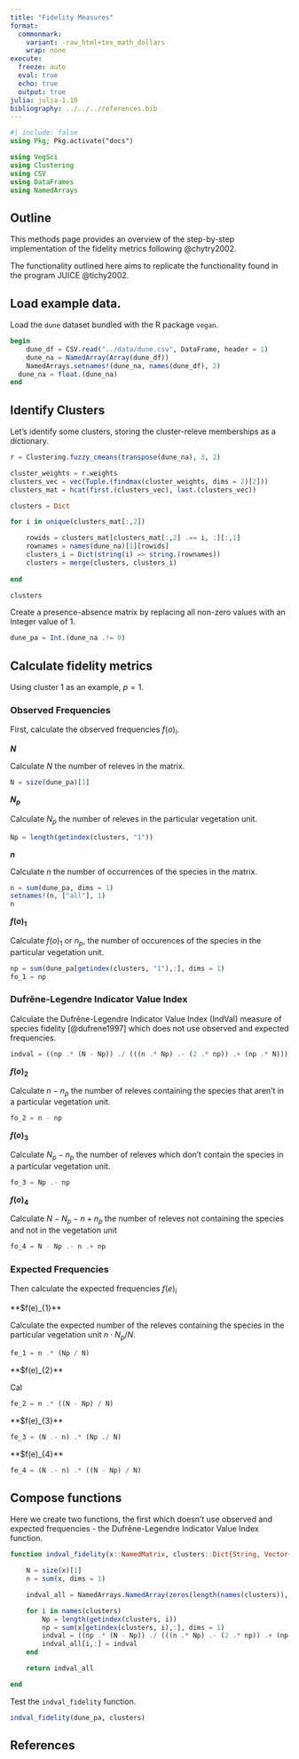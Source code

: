 ```yaml
---
title: "Fidelity Measures"
format: 
  commonmark:
    variant: -raw_html+tex_math_dollars
    wrap: none
execute: 
  freeze: auto
  eval: true
  echo: true
  output: true
julia: julia-1.10
bibliography: ../../../references.bib
---
```


```julia
#| include: false
using Pkg; Pkg.activate("docs")
```

```julia
using VegSci
using Clustering
using CSV
using DataFrames
using NamedArrays
```

## Outline

This methods page provides an overview of the step-by-step implementation of the fidelity metrics following @chytry2002.

The functionality outlined here aims to replicate the functionality found in the program JUICE @tichy2002.

## Load example data.

Load the `dune` dataset bundled with the R package `vegan`.

```julia
begin
	dune_df = CSV.read("../data/dune.csv", DataFrame, header = 1)
	dune_na = NamedArray(Array(dune_df))
	NamedArrays.setnames!(dune_na, names(dune_df), 2)
  dune_na = float.(dune_na)
end
```

## Identify Clusters

Let's identify some clusters, storing the cluster-releve memberships as a dictionary.

```julia
r = Clustering.fuzzy_cmeans(transpose(dune_na), 3, 2)

cluster_weights = r.weights
clusters_vec = vec(Tuple.(findmax(cluster_weights, dims = 2)[2]))
clusters_mat = hcat(first.(clusters_vec), last.(clusters_vec))

clusters = Dict

for i in unique(clusters_mat[:,2])

    rowids = clusters_mat[clusters_mat[:,2] .== i, :][:,1]
    rownames = names(dune_na)[1][rowids]
    clusters_i = Dict(string(i) => string.(rownames))
    clusters = merge(clusters, clusters_i)
    
end

clusters
```

Create a presence-absence matrix by replacing all non-zero values with an Integer value of 1.

```julia
dune_pa = Int.(dune_na .!= 0)
```

## Calculate fidelity metrics

Using cluster 1 as an example, $p = 1$.

### Observed Frequencies

First, calculate the observed frequencies $f(o)_{i}$.

**$N$**

Calculate $N$ the number of releves in the matrix.

```julia
N = size(dune_pa)[1]
```

**$N_{p}$**

Calculate $N_{p}$ the number of releves in the particular vegetation unit.

```julia
Np = length(getindex(clusters, "1"))
```

**$n$**

Calculate $n$ the number of occurrences of the species in the matrix.

```julia
n = sum(dune_pa, dims = 1)
setnames!(n, ["all"], 1)
n
```

**$f(o)_{1}$**

Calculate $f(o)_{1}$ or $n_{p}$, the number of occurences of the species in the particular vegetation unit.

```julia
np = sum(dune_pa[getindex(clusters, "1"),:], dims = 1)
fo_1 = np
```

### Dufrêne-Legendre Indicator Value Index

Calculate the Dufrêne-Legendre Indicator Value Index (IndVal) measure of species fidelity [@dufrene1997] which does not use observed and expected frequencies.

```julia
indval = ((np .* (N - Np)) ./ (((n .* Np) .- (2 .* np)) .+ (np .* N))) .* (np ./ Np)
```

**$f(o)_{2}$**

Calculate $n - n_{p}$ the number of releves containing the species that aren't in a particular vegetation unit.

```julia
fo_2 = n - np
```

**$f(o)_{3}$**

Calculate $N_{p} - n_{p}$ the number of releves which don't contain the species in a particular vegetation unit.

```julia
fo_3 = Np .- np
```

**$f(o)_{4}$**

Calculate $N - N_{p} - n + n_{p}$ the number of releves not containing the species and not in the vegetation unit

```julia
fo_4 = N - Np .- n .+ np
```

### Expected Frequencies

Then calculate the expected frequencies $f(e)_{i}$

**$f(e)_{1}**

Calculate the expected number of the releves containing the species in the particular vegetation unit $n \cdot N_{p}/N$.

```julia
fe_1 = n .* (Np / N)
```

**$f(e)_{2}**

Cal

```julia
fe_2 = n .* ((N - Np) / N)
```

**$f(e)_{3}**

```julia
fe_3 = (N .- n) .* (Np ./ N)
```

**$f(e)_{4}**

```julia
fe_4 = (N .- n) .* ((N - Np) / N)
```

## Compose functions

Here we create two functions, the first which doesn't use observed and expected frequencies - the Dufrêne-Legendre Indicator Value Index function.

```julia
function indval_fidelity(x::NamedMatrix, clusters::Dict{String, Vector{String}})

    N = size(x)[1]
    n = sum(x, dims = 1)

    indval_all = NamedArrays.NamedArray(zeros(length(names(clusters)), size(x)[2]), names = (names(clusters), names(x)[2]))

    for i in names(clusters)
        Np = length(getindex(clusters, i))
        np = sum(x[getindex(clusters, i),:], dims = 1)
        indval = ((np .* (N - Np)) ./ (((n .* Np) .- (2 .* np)) .+ (np .* N))) .* (np ./ Np)
        indval_all[i,:] = indval
    end

    return indval_all

end
```

Test the `indval_fidelity` function.

```julia
indval_fidelity(dune_pa, clusters)
```

## References